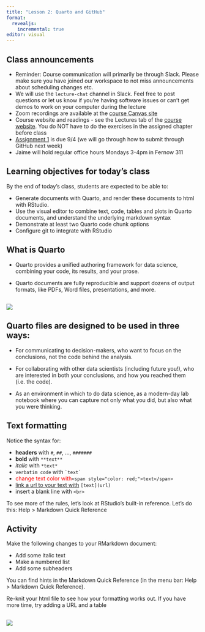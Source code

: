 ```yaml
---
title: "Lesson 2: Quarto and GitHub"
format:
  revealjs:
    incremental: true
editor: visual
---
```


## Class announcements

-   Reminder: Course communication will primarily be through Slack. Please make sure you have joined our workspace to not miss announcements about scheduling changes etc.
-   We will use the `lecture-chat` channel in Slack. Feel free to post questions or let us know if you're having software issues or can't get demos to work on your computer during the lecture
-   Zoom recordings are available at the [course Canvas site](https://canvas.cornell.edu/courses/76776)
-   Course website and readings - see the Lectures tab of the [course website](https://nt246.github.io/NTRES-6100-data-science/lesson2-rmarkdown-github.html). You do NOT have to do the exercises in the assigned chapter before class
-   [Assignment 1](https://github.com/nt246/NTRES-6100-data-science/blob/main/assignments/assignment_1.md) is due 9/4 (we will go through how to submit through GitHub next week)
-   Jaime will hold regular office hours Mondays 3-4pm in Fernow 311

## Learning objectives for today's class

By the end of today’s class, students are expected to be able to:

-   Generate documents with Quarto, and render these documents to html with RStudio.
-   Use the visual editor to combine text, code, tables and plots in Quarto documents, and understand the underlying markdown syntax
-   Demonstrate at least two Quarto code chunk options
-   Configure git to integrate with RStudio


## What is Quarto

-   Quarto provides a unified authoring framework for data science, combining your code, its results, and your prose. 

-   Quarto documents are fully reproducible and support dozens of output formats, like PDFs, Word files, presentations, and more.


## ![](images/clipboard-1603190774.png)


## Quarto files are designed to be used in three ways:

-   For communicating to decision-makers, who want to focus on the conclusions, not the code behind the analysis.

-   For collaborating with other data scientists (including future you!), who are interested in both your conclusions, and how you reached them (i.e. the code).

-   As an environment in which to do data science, as a modern-day lab notebook where you can capture not only what you did, but also what you were thinking.


## Text formatting

Notice the syntax for:

- **headers** with `#`, `##`, ..., `#######`
- **bold** with `**text**`
- *italic* with `*text*`
- `verbatim code` with `` `text` ``
- <span style="color: red;">change text color with</span>`<span style="color: red;">text</span>`
- [link a url to your text with](https://i.pinimg.com/originals/e8/a5/cd/e8a5cd9c5dbccfabcdeea5c4a16e5e10.png) `[text](url)`
- insert a blank line with `<br>`

To see more of the rules, let's look at RStudio's built-in reference. Let's do this: Help > Markdown Quick Reference


## Activity
Make the following changes to your RMarkdown document:

* Add some italic text
* Make a numbered list
* Add some subheaders

You can find hints in the Markdown Quick Reference (in the menu bar: Help > Markdown Quick Reference). 

Re-knit your html file to see how your formatting works out. If you have more time, try adding a URL and a table


## ![](images/clipboard-3610724621.png)


